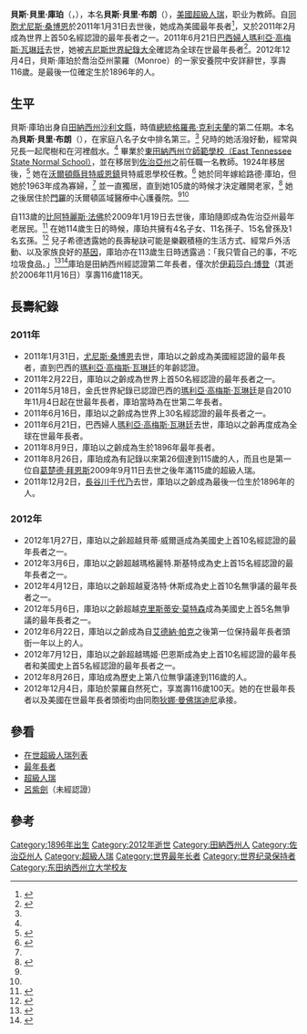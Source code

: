 {{noteTA
|1=zh-hans:吉尼斯;zh-hant:金氏;zh-hk:健力士;zh-tw:金氏;zh-sg:健力士;zh-mo:健力士;
}}
{{Infobox person
|name        = 貝斯·庫珀<br/>{{lang|en|Besse Cooper}}
|image       = 
|caption     = 
|birth_name  = 貝斯·貝里·布朗<br/>{{lang|en|Besse Berry Brown}}
|birth_date  = 1896年8月26日
|birth_place = {{flag|USA|1896}}[[田納西州|田納西州]][[沙利文縣_(田納西州)|沙利文縣]]
|death_date  = {{death date|2012|12|4}}（116歲100天）
|death_cause = 呼吸道症狀<br/>衰老
|death_place = {{flag|USA|2012}}[[喬治亞州|喬治亞州]][[沃爾頓縣_(佐治亞州)|沃爾頓縣]][[門羅_(佐治亞州)|門羅]]
|occupation  = [[教師|教師]]
|known_for   = *在世美國最年長者（2011年1月31日－2012年12月4日）
*在世最年長者（2011年6月21日－2012年12月4日）
|title       = 
|residence   = {{USA}}[[佐治亞州|佐治亞州]][[沃爾頓縣_(佐治亞州)|沃爾頓縣]][[門羅_(佐治亞州)|門羅]]
|education   =
|alma mater  =
|nationality = {{USA}}
|religion    =
|ethnicity  =
|spouse      = 路德·庫珀（Luther Cooper，1895.04.01－1963.12.11）
|relatives = 祖父：傑西·布朗（Richard Brown，1819.02.27－1914.03.05，95歲）
|parents = 父親：理查·布朗（Richard Brown，1861.05.16－1932.01.20）<br/>母親：安吉莉娜·布朗（Angeline Brown，1866.10.27－1927.01.29）
|children    = 4名
}}

'''貝斯·貝里·庫珀'''（{{lang-en|'''Besse Berry Cooper'''}}，{{bd|1896年|8月26日|2012年|12月4日}}），本名'''貝斯·貝里·布朗'''（{{lang|en|'''Besse Berry Brown'''}}），[[美國|美國]][[超級人瑞|超級人瑞]]，职业为教師。自[[美國人|同胞]][[尤尼斯·桑博恩|尤尼斯·桑博恩]]於2011年1月31日去世後，她成為美國最年長者<ref name=trib>{{cite news |title=Oldest American dies |publisher=Chicago Tribune|date=2010-03-09 |accessdate=2010-04-06 |author=Associated Press |page=3}}</ref>，又於2011年2月成為世界上首50名經認證的最年長者之一。2011年6月21日[[巴西人|巴西婦人]][[瑪利亞·高梅斯·瓦琳廷|瑪利亞·高梅斯·瓦琳廷]]去世，她被[[吉尼斯世界紀錄大全|吉尼斯世界紀錄大全]]確認為全球在世最年長者<ref name=Guinnness>{{cite web |url=http://community.guinnessworldrecords.com/_Worlds-oldest-living-person-Maria-Gomes-Valentim-dies-at-114/blog/4306459/7691.html?b= |title=World’s oldest living person Maria Gomes Valentim dies at 114 |publisher=Guinnness World Records |language=en |accessdate=2011-06-29 |deadurl=yes |archiveurl=https://web.archive.org/web/20110626012625/http://community.guinnessworldrecords.com/_Worlds-oldest-living-person-Maria-Gomes-Valentim-dies-at-114/blog/4306459/7691.html?b= |archivedate=2011-06-26 }}</ref>。2012年12月4日，貝斯·庫珀於喬治亞州蒙羅（Monroe）的一家安養院中安詳辭世，享壽116歲。是最後一位確定生於1896年的人。

==生平==
貝斯·庫珀出身自[[田納西州|田納西州]][[沙利文縣_(田納西州)|沙利文縣]]，時值[[美國總統|總統]][[格羅弗·克利夫蘭|格羅弗·克利夫蘭]]的第二任期。本名為'''貝斯·貝里·布朗'''（{{lang-en|'''Besse Berry Brown'''}}），在家庭八名子女中排名第三。<ref name=trib/> 兒時的她活潑好動，經常與兄長一起爬樹和在河裡戲水。<ref name="世界新聞網"/> 畢業於[[东田纳西州立大学|東田納西州立師範學校（East Tennessee State Normal School）]]，並在移居到[[佐治亞州|佐治亞州]]之前任職一名教師。1924年移居後，<ref>{{cite news | url = http://www.dbtechno.com/curiosity/2011/02/02/besse-cooper-of-monroe-ga-is-114-years-old-and-is-worlds-oldest-person/ | title = Besse Cooper of Monroe, Ga. Is 114-Years-Old And Is World's Oldest Person | publisher = dBTechno | date = 2011-02-02 | accessdate = 2011-02-10 }}{{dead link|date=2018年4月 |bot=InternetArchiveBot |fix-attempted=yes }}</ref> 她在[[沃爾頓縣_(佐治亞州)|沃爾頓縣]][[貝特威恩_(佐治亞州)|貝特威恩鎮]]貝特威恩學校任教。<ref name=cent>{{cite news |title=Birthday kiss for a centenarian |date=2009-08-27 |publisher=Atlanta Journal-Constitution |accessdate=2010-04-07 |page=B1}}</ref> 她於同年嫁給路德·庫珀，但她於1963年成為寡婦，<ref name=walton/> 並一直獨居，直到她105歲的時候才決定離開老家，<ref>{{cite news | url = http://www.kbtx.com/thebuzz/headlines/Retired_Georgia_Teacher_Now_Worlds_Oldest_Person_115089564.html | title = Retired Georgia Teacher Now World's Oldest Person | publisher = kbtx.com | date = 2011-02-02 | accessdate = 2011-02-10 }}{{dead link|date=2018年4月 |bot=InternetArchiveBot |fix-attempted=yes }}</ref> 她之後居住於[[門羅_(佐治亞州)|門羅]]的沃爾頓區域醫療中心護養院。<ref name=cent/><ref name=onlineathens/>

自113歲的[[比阿特麗斯·法佛|比阿特麗斯·法佛]]於2009年1月19日去世後，庫珀隨即成為佐治亞州最年老居民。<ref name=walton>{{cite news |url=http://waltontribune.com/news/article_993334d0-78f8-5e99-bf5d-d937e33a4e4a.html |title=At 111, she's second oldest in Georgia |author=Milligan, Stephen |publisher=Walton Tribune |date=2007-08-26 |accessdate=2010-04-06 |archive-date=2021-01-11 |archive-url=https://web.archive.org/web/20210111191807/https://www.waltontribune.com/news/article_993334d0-78f8-5e99-bf5d-d937e33a4e4a.html |dead-url=no }}</ref> 在她114歲生日的時候，庫珀共擁有4名子女、11名孫子、15名曾孫及1名玄孫。<ref name=onlineathens>{{cite web |url=http://www.onlineathens.com/stories/082710/new_700913854.shtml |title=World's third-oldest celebrates |date=2010-08-27 |accessdate=2010-09-02 |publisher=Athens Banner-Herald |author=France, Erin |archive-url=https://web.archive.org/web/20100829194313/http://onlineathens.com/stories/082710/new_700913854.shtml |archive-date=2010-08-29 |dead-url=yes }}</ref> 兒子希德透露她的長壽秘訣可能是樂觀積極的生活方式、經常戶外活動、以及家族良好的[[基因|基因]]，庫珀亦在113歲生日時透露過：「我只管自己的事，不吃垃圾食品。」<ref name="世界新聞網">{{cite news | url = http://www.worldjournal.com/view/full_news/11211068/article-%E5%96%AC%E5%B7%9E114%E6%AD%B2%E5%A5%B3%E4%BA%BA%E7%91%9E-%E5%85%A8%E7%90%83%E6%9C%80%E9%95%B7%E5%A3%BD?instance=news_pics | title = 喬州114歲女人瑞 全球最長壽 | work = 北美華文新聞 | publisher = 世界新聞網 | date = 2011-02-02 | accessdate = 2011-02-10 }}{{dead link|date=2018年4月 |bot=InternetArchiveBot |fix-attempted=yes }}</ref><ref>{{cite news | url = http://www.worldrecordsacademy.org/human/oldest_living_person_114-years-old_Besse_Cooper_sets_world_record_112099.html | title = Oldest Living Person: 114-years-old Besse Cooper sets world record | publisher = World Records Academy | date = 2011-02-02 | accessdate = 2011-02-10 | archive-date = 2012-05-15 | archive-url = https://web.archive.org/web/20120515214707/http://www.worldrecordsacademy.org/human/oldest_living_person_114-years-old_Besse_Cooper_sets_world_record_112099.html | dead-url = no }}</ref>庫珀是田納西州經認證第二年長者，僅次於[[伊莉莎白·博登|伊莉莎白·博登]]（其逝於2006年11月16日）享壽116歲118天。

==長壽紀錄==
=== 2011年 ===
* 2011年1月31日，[[尤尼斯·桑博恩|尤尼斯·桑博恩]]去世，庫珀以{{Age in years and days|1896|8|26|2011|1|31}}之齡成為美國經認證的最年長者，直到巴西的[[瑪利亞·高梅斯·瓦琳廷|瑪利亞·高梅斯·瓦琳廷]]的年齡認證。
* 2011年2月22日，庫珀以{{Age in years and days|1896|8|26|2011|2|22}}之齡成為世界上首50名經認證的最年長者之一。
* 2011年5月18日，金氏世界紀錄已認證巴西的[[瑪利亞·高梅斯·瓦琳廷|瑪利亞·高梅斯·瓦琳廷]]是自2010年11月4日起在世最年長者，庫珀當時為在世第二年長者。
* 2011年6月16日，庫珀以{{Age in years and days|1896|8|26|2011|6|16}}之齡成為世界上30名經認證的最年長者之一。
* 2011年6月21日，巴西婦人[[瑪利亞·高梅斯·瓦琳廷|瑪利亞·高梅斯·瓦琳廷]]去世，庫珀以{{Age in years and days|1896|8|26|2011|6|21}}之齡再度成為全球在世最年長者。
* 2011年8月9日，庫珀以{{Age in years and days|1896|8|26|2011|8|9}}之齡成為生於1896年最年長者。
* 2011年8月26日，庫珀成為有記錄以來第26個達到115歲的人，而且也是第一位自[[葛楚德·拜恩斯|葛楚德·拜恩斯]]2009年9月11日去世之後年滿115歲的超級人瑞。
* 2011年12月2日，[[長谷川千代乃|長谷川千代乃]]去世，庫珀以{{Age in years and days|1896|8|26|2011|12|2}}之齡成為最後一位生於1896年的人。

=== 2012年 ===
* 2012年1月27日，庫珀以{{Age in years and days|1896|8|26|2012|1|27}}之齡超越貝蒂·威爾遜成為美國史上首10名經認證的最年長者之一。
* 2012年3月6日，庫珀以{{Age in years and days|1896|8|26|2012|3|6}}之齡超越瑪格麗特.斯基特成為史上首15名經認證的最年長者之一。
* 2012年4月12日，庫珀以{{Age in years and days|1896|8|26|2012|4|12}}之齡超越夏洛特·休斯成為史上首10名無爭議的最年長者之一。
* 2012年5月6日，庫珀以{{Age in years and days|1896|8|26|2012|5|6}}之齡超越[[克里斯蒂安·莫特森|克里斯蒂安·莫特森]]成為美國史上首5名無爭議的最年長者之一。
* 2012年6月22日，庫珀以{{Age in years and days|1896|8|26|2012|6|22}}之齡成為自[[艾德納·帕克|艾德納·帕克]]之後第一位保持最年長者頭衘一年以上的人。
* 2012年7月12日，庫珀以{{Age in years and days|1896|8|26|2012|7|12}}之齡超越瑪姬·巴恩斯成為史上首10名經認證的最年長者和美國史上首5名經認證的最年長者之一。
* 2012年8月26日，庫珀成為歷史上第八位無爭議達到116歲的人。
* 2012年12月4日，庫珀於蒙羅自然死亡，享嵩壽116歲100天。她的在世最年長者以及美國在世最年長者頭銜均由同胞[[狄娜·曼佛瑞迪尼|狄娜·曼佛瑞迪尼]]承接。

==參看==
*[[在世超級人瑞列表|在世超級人瑞列表]]
*[[最年長者|最年長者]]
*[[超級人瑞|超級人瑞]]
*[[呂紫劍|呂紫劍]]（未經認證）

==參考==
{{reflist}}

{{start box}}
{{S-ach|rec}}
{{s-before|[[瑪利亞·高梅斯·瓦琳廷|瑪利亞·高梅斯·瓦琳廷]]}}
{{s-title|[[在世超級人瑞列表|全世界最长寿在世人物]]|2011年6月21日－2012年12月4日}}
{{s-after|rows=2|[[狄娜·曼佛瑞迪尼|狄娜·曼佛瑞迪尼]]}}
{{s-before|[[尤尼斯·桑博恩|尤尼斯·桑博恩]]}}
{{s-title|{{USA}}最年長者|2011年1月31日－2012年12月4日}}
{{end box}}

{{最年長者}}

{{DEFAULTSORT:Cooper, Besse}}
[[Category:1896年出生|Category:1896年出生]]
[[Category:2012年逝世|Category:2012年逝世]]
[[Category:田納西州人|Category:田納西州人]]
[[Category:佐治亞州人|Category:佐治亞州人]]
[[Category:超級人瑞|Category:超級人瑞]]
[[Category:世界最年长者|Category:世界最年长者]]
[[Category:世界纪录保持者|Category:世界纪录保持者]]
[[Category:东田纳西州立大学校友|Category:东田纳西州立大学校友]]